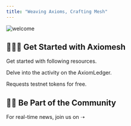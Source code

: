 ```yaml
---
title: "Weaving Axioms, Crafting Mesh"
---
```


![welcome](images/architecture.png)

## 🧑🏻‍💻 Get Started with Axiomesh 
Get started with following resources.

<CardGroup>

  <Card
    title="AXMScan" icon="browser" iconType="duotone" href="https://explorer.aries.axiomesh.io">
    Delve into the activity on the AxiomLedger.
  </Card>

  <Card
    title="Faucet" icon="faucet-drip" iconType="duotone" href="https://faucet.aries.axiomesh.io">
    Requests testnet tokens for free.
  </Card>

</CardGroup>

## 🏄‍♂️ Be Part of the Community
For real-time news, join us on ➝
<CardGroup>

  <Card
    title="Github" icon="github" iconType="duotone" href="https://github.com/axiomesh">
    
  </Card>

  <Card
    title="Twitter" icon="twitter" iconType="duotone" href="https://twitter.com/axiomesh?s=20">
    
  </Card>

</CardGroup>

